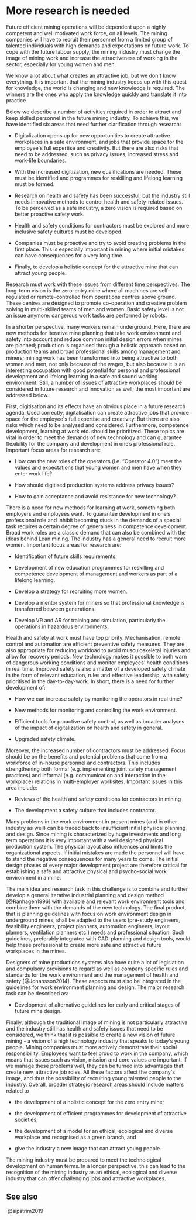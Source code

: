 # More research is needed

Future efficient mining operations will be dependent upon a highly
competent and well motivated work force, on all levels. The mining
companies will have to recruit their personnel from a limited group of
talented individuals with high demands and expectations on future work.
To cope with the future labour supply, the mining industry must change
the image of mining work and increase the attractiveness of working in
the sector, especially for young women and men.

We know a lot about what creates an attractive job, but we don\'t know
everything. It is important that the mining industry keeps up with this
quest for knowledge, the world is changing and new knowledge is
required. The winners are the ones who apply the knowledge quickly and
translate it into practice.

Below we describe a number of activities required in order to attract
and keep skilled personnel in the future mining industry. To achieve
this, we have identified six areas that need further clarification
through research:

-   Digitalization opens up for new opportunities to create attractive
    workplaces in a safe environment, and jobs that provide space for
    the employee\'s full expertise and creativity. But there are also
    risks that need to be addressed, such as privacy issues, increased
    stress and work-life boundaries.

-   With the increased digitization, new qualifications are needed.
    These must be identified and programmes for reskilling and lifelong
    learning must be formed.

-   Research on health and safety has been successful, but the industry
    still needs innovative methods to control health and safety-related
    issues. To be perceived as a safe industry, a zero vision is
    required based on better proactive safety work.

-   Health and safety conditions for contractors must be explored and
    more inclusive safety cultures must be developed.

-   Companies must be proactive and try to avoid creating problems in
    the first place. This is especially important in mining where
    initial mistakes can have consequences for a very long time.

-   Finally, to develop a holistic concept for the attractive mine that
    can attract young people.

Research must work with these issues from different time perspectives.
The long-term vision is the zero-entry mine where all machines are
self-regulated or remote-controlled from operations centres above
ground. These centres are designed to promote co-operation and creative
problem solving in multi-skilled teams of men and women. Basic safety
level is not an issue anymore: dangerous work tasks are performed by
robots.

In a shorter perspective, many workers remain underground. Here, there
are new methods for iterative mine planning that take work environment
and safety into account and reduce common initial design errors when
mines are planned; production is organised through a holistic approach
based on production teams and broad professional skills among management
and miners; mining work has been transformed into being attractive to
both women and men, not only because of the wages, but also because it
is an interesting occupation with good potential for personal and
professional development and lifelong learning in a safe and sound
working environment. Still, a number of issues of attractive workplaces
should be considered in future research and innovation as well; the most
important are addressed below.

First, digitisation and its effects have an obvious place in a future
research agenda. Used correctly, digitalisation can create attractive
jobs that provide space for the employee\'s full expertise and
creativity. But there are also risks which need to be analysed and
considered. Furthermore, competence development, learning at work etc.
should be prioritized. These topics are vital in order to meet the
demands of new technology and can guarantee flexibility for the company
and development in one's professional role. Important focus areas for
research are:

-   How can the new roles of the operators (i.e. "Operator 4.0") meet
    the values and expectations that young women and men have when they
    enter work life?

-   How should digitised production systems address privacy issues?

-   How to gain acceptance and avoid resistance for new technology?

There is a need for new methods for learning at work, something both
employers and employees want. To guarantee development in one's
professional role and inhibit becoming stuck in the demands of a special
task requires a certain degree of generalness in competence development.
Broad work roles are a classic demand that can also be combined with the
ideas behind Lean mining. The industry has a general need to recruit
more women. Important focus areas for research are:

-   Identification of future skills requirements.

-   Development of new education programmes for reskilling and
    competence development of management and workers as part of a
    lifelong learning.

-   Develop a strategy for recruiting more women.

-   Develop a mentor system for miners so that professional knowledge is
    transferred between generations.

-   Develop VR and AR for training and simulation, particularly the
    operations in hazardous environments.

Health and safety at work must have top priority. Mechanisation, remote
control and automation are efficient preventive safety measures. They
are also appropriate for reducing workload to avoid musculoskeletal
injuries and allow for recovery periods. New technology makes it
possible to both warn of dangerous working conditions and monitor
employees\' health conditions in real time. Improved safety is also a
matter of a developed safety climate in the form of relevant education,
rules and effective leadership, with safety prioritised in the
day-to-day-work. In short, there is a need for further development of:

-   How we can increase safety by monitoring the operators in real time?

-   New methods for monitoring and controlling the work environment.

-   Efficient tools for proactive safety control, as well as broader
    analyses of the impact of digitalization on health and safety in
    general.

-   Upgraded safety climate.

Moreover, the increased number of contractors must be addressed. Focus
should be on the benefits and potential problems that come from a
workforce of in-house personnel and contractors. This includes
strengthening both formal (e.g. implementing joint safety management
practices) and informal (e.g. communication and interaction in the
workplace) relations in multi-employer worksites. Important issues in
this area include:

-   Reviews of the health and safety conditions for contractors in
    mining

-   The development a safety culture that includes contractor.

Many problems in the work environment in present mines (and in other
industry as well) can be traced back to insufficient initial physical
planning and design. Since mining is characterized by huge investments
and long term operations it is very important with a well designed
physical production system. The physical layout also influences and
limits the organizational aspects. If initial mistakes are made the
personnel will have to stand the negative consequences for many years to
come. The initial design phases of every major development project are
therefore critical for establishing a safe and attractive physical and
psycho-social work environment in a mine.

The main idea and research task in this challenge is to combine and
further develop a general iterative industrial planning and design
method [@Ranhagen1996] with available and relevant work environment
tools and combine them with the demands of the new technology. The final
product, that is planning guidelines with focus on work environment
design in underground mines, shall be adapted to the users (pre-study
engineers, feasibility engineers, project planners, automation
engineers, layout planners, ventilation planners etc.) needs and
professional situation. Such guidelines, preferably integrated with
CAD-planning and design tools, would help these professional to create
more safe and attractive future workplaces in the mines.

Designers of mine productions systems also have quite a lot of
legislation and compulsory provisions to regard as well as company
specific rules and standards for the work environment and the management
of health and safety [@Johansson2014]. These aspects must also be
integrated in the guidelines for work environment planning and design.
The major research task can be described as:

-   Development of alternative guidelines for early and critical stages
    of future mine design.

Finally, although the traditional image of mining is not particularly
attractive and the industry still has health and safety issues that need
to be considered, we think that it is possible to create a new vision of
future mining - a vision of a high technology industry that speaks to
today\'s young people. Mining companies must more actively demonstrate
their social responsibility. Employees want to feel proud to work in the
company, which means that issues such as vision, mission and core values
are important. If we manage these problems well, they can be turned into
advantages that create new, attractive job roles. All these factors
affect the company\'s image, and thus the possibility of recruiting
young talented people to the industry. Overall, broader strategic
research areas should include matters related to

-   the development of a holistic concept for the zero entry mine;

-   the development of efficient programmes for development of
    attractive societies;

-   the development of a model for an ethical, ecological and
    diverse workplace and recognised as a green branch; and

-   give the industry a new image that can attract young people.

The mining industry must be prepared to meet the technological
development on human terms. In a longer perspective, this can lead to
the recognition of the mining industry as an ethical, ecological and
diverse industry that can offer challenging jobs and attractive
workplaces.

## See also {-}

\ @sipstrim2019
